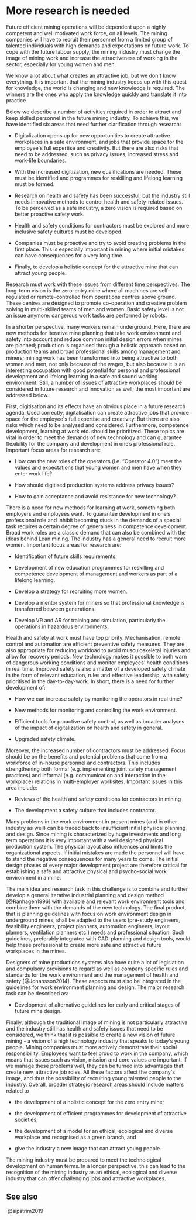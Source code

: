 # More research is needed

Future efficient mining operations will be dependent upon a highly
competent and well motivated work force, on all levels. The mining
companies will have to recruit their personnel from a limited group of
talented individuals with high demands and expectations on future work.
To cope with the future labour supply, the mining industry must change
the image of mining work and increase the attractiveness of working in
the sector, especially for young women and men.

We know a lot about what creates an attractive job, but we don\'t know
everything. It is important that the mining industry keeps up with this
quest for knowledge, the world is changing and new knowledge is
required. The winners are the ones who apply the knowledge quickly and
translate it into practice.

Below we describe a number of activities required in order to attract
and keep skilled personnel in the future mining industry. To achieve
this, we have identified six areas that need further clarification
through research:

-   Digitalization opens up for new opportunities to create attractive
    workplaces in a safe environment, and jobs that provide space for
    the employee\'s full expertise and creativity. But there are also
    risks that need to be addressed, such as privacy issues, increased
    stress and work-life boundaries.

-   With the increased digitization, new qualifications are needed.
    These must be identified and programmes for reskilling and lifelong
    learning must be formed.

-   Research on health and safety has been successful, but the industry
    still needs innovative methods to control health and safety-related
    issues. To be perceived as a safe industry, a zero vision is
    required based on better proactive safety work.

-   Health and safety conditions for contractors must be explored and
    more inclusive safety cultures must be developed.

-   Companies must be proactive and try to avoid creating problems in
    the first place. This is especially important in mining where
    initial mistakes can have consequences for a very long time.

-   Finally, to develop a holistic concept for the attractive mine that
    can attract young people.

Research must work with these issues from different time perspectives.
The long-term vision is the zero-entry mine where all machines are
self-regulated or remote-controlled from operations centres above
ground. These centres are designed to promote co-operation and creative
problem solving in multi-skilled teams of men and women. Basic safety
level is not an issue anymore: dangerous work tasks are performed by
robots.

In a shorter perspective, many workers remain underground. Here, there
are new methods for iterative mine planning that take work environment
and safety into account and reduce common initial design errors when
mines are planned; production is organised through a holistic approach
based on production teams and broad professional skills among management
and miners; mining work has been transformed into being attractive to
both women and men, not only because of the wages, but also because it
is an interesting occupation with good potential for personal and
professional development and lifelong learning in a safe and sound
working environment. Still, a number of issues of attractive workplaces
should be considered in future research and innovation as well; the most
important are addressed below.

First, digitisation and its effects have an obvious place in a future
research agenda. Used correctly, digitalisation can create attractive
jobs that provide space for the employee\'s full expertise and
creativity. But there are also risks which need to be analysed and
considered. Furthermore, competence development, learning at work etc.
should be prioritized. These topics are vital in order to meet the
demands of new technology and can guarantee flexibility for the company
and development in one's professional role. Important focus areas for
research are:

-   How can the new roles of the operators (i.e. "Operator 4.0") meet
    the values and expectations that young women and men have when they
    enter work life?

-   How should digitised production systems address privacy issues?

-   How to gain acceptance and avoid resistance for new technology?

There is a need for new methods for learning at work, something both
employers and employees want. To guarantee development in one's
professional role and inhibit becoming stuck in the demands of a special
task requires a certain degree of generalness in competence development.
Broad work roles are a classic demand that can also be combined with the
ideas behind Lean mining. The industry has a general need to recruit
more women. Important focus areas for research are:

-   Identification of future skills requirements.

-   Development of new education programmes for reskilling and
    competence development of management and workers as part of a
    lifelong learning.

-   Develop a strategy for recruiting more women.

-   Develop a mentor system for miners so that professional knowledge is
    transferred between generations.

-   Develop VR and AR for training and simulation, particularly the
    operations in hazardous environments.

Health and safety at work must have top priority. Mechanisation, remote
control and automation are efficient preventive safety measures. They
are also appropriate for reducing workload to avoid musculoskeletal
injuries and allow for recovery periods. New technology makes it
possible to both warn of dangerous working conditions and monitor
employees\' health conditions in real time. Improved safety is also a
matter of a developed safety climate in the form of relevant education,
rules and effective leadership, with safety prioritised in the
day-to-day-work. In short, there is a need for further development of:

-   How we can increase safety by monitoring the operators in real time?

-   New methods for monitoring and controlling the work environment.

-   Efficient tools for proactive safety control, as well as broader
    analyses of the impact of digitalization on health and safety in
    general.

-   Upgraded safety climate.

Moreover, the increased number of contractors must be addressed. Focus
should be on the benefits and potential problems that come from a
workforce of in-house personnel and contractors. This includes
strengthening both formal (e.g. implementing joint safety management
practices) and informal (e.g. communication and interaction in the
workplace) relations in multi-employer worksites. Important issues in
this area include:

-   Reviews of the health and safety conditions for contractors in
    mining

-   The development a safety culture that includes contractor.

Many problems in the work environment in present mines (and in other
industry as well) can be traced back to insufficient initial physical
planning and design. Since mining is characterized by huge investments
and long term operations it is very important with a well designed
physical production system. The physical layout also influences and
limits the organizational aspects. If initial mistakes are made the
personnel will have to stand the negative consequences for many years to
come. The initial design phases of every major development project are
therefore critical for establishing a safe and attractive physical and
psycho-social work environment in a mine.

The main idea and research task in this challenge is to combine and
further develop a general iterative industrial planning and design
method [@Ranhagen1996] with available and relevant work environment
tools and combine them with the demands of the new technology. The final
product, that is planning guidelines with focus on work environment
design in underground mines, shall be adapted to the users (pre-study
engineers, feasibility engineers, project planners, automation
engineers, layout planners, ventilation planners etc.) needs and
professional situation. Such guidelines, preferably integrated with
CAD-planning and design tools, would help these professional to create
more safe and attractive future workplaces in the mines.

Designers of mine productions systems also have quite a lot of
legislation and compulsory provisions to regard as well as company
specific rules and standards for the work environment and the management
of health and safety [@Johansson2014]. These aspects must also be
integrated in the guidelines for work environment planning and design.
The major research task can be described as:

-   Development of alternative guidelines for early and critical stages
    of future mine design.

Finally, although the traditional image of mining is not particularly
attractive and the industry still has health and safety issues that need
to be considered, we think that it is possible to create a new vision of
future mining - a vision of a high technology industry that speaks to
today\'s young people. Mining companies must more actively demonstrate
their social responsibility. Employees want to feel proud to work in the
company, which means that issues such as vision, mission and core values
are important. If we manage these problems well, they can be turned into
advantages that create new, attractive job roles. All these factors
affect the company\'s image, and thus the possibility of recruiting
young talented people to the industry. Overall, broader strategic
research areas should include matters related to

-   the development of a holistic concept for the zero entry mine;

-   the development of efficient programmes for development of
    attractive societies;

-   the development of a model for an ethical, ecological and
    diverse workplace and recognised as a green branch; and

-   give the industry a new image that can attract young people.

The mining industry must be prepared to meet the technological
development on human terms. In a longer perspective, this can lead to
the recognition of the mining industry as an ethical, ecological and
diverse industry that can offer challenging jobs and attractive
workplaces.

## See also {-}

\ @sipstrim2019
